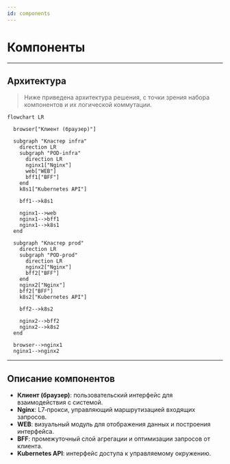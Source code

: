 ```yaml
---
id: components
---
```



# Компоненты

---
## Архитектура
> Ниже приведена архитектура решения, с точки зрения набора компонентов и их логической коммутации.

<div className="center">
  <FancyboxDiagram>

```mermaid
flowchart LR

  browser["Клиент (браузер)"]

  subgraph "Кластер infra"
    direction LR
    subgraph "POD-infra"
      direction LR
      nginx1["Nginx"]
      web["WEB"]
      bff1["BFF"]
    end
    k8s1["Kubernetes API"]

    bff1-->k8s1

    nginx1-->web
    nginx1-->bff1
    nginx1-->k8s1
  end

  subgraph "Кластер prod"
    direction LR
    subgraph "POD-prod"
      direction LR
      nginx2["Nginx"]
      bff2["BFF"]
    end
    nginx2["Nginx"]
    bff2["BFF"]
    k8s2["Kubernetes API"]

    bff2-->k8s2

    nginx2-->bff2
    nginx2-->k8s2
  end

  browser-->nginx1
  nginx1-->nginx2
```

  </FancyboxDiagram>
</div>

---
## Описание компонентов

- **Клиент (браузер)**: пользовательский интерфейс для взаимодействия с системой.
- **Nginx**: L7‑прокси, управляющий маршрутизацией входящих запросов.
- **WEB**: визуальный модуль для отображения данных и построения интерфейса.
- **BFF**: промежуточный слой агрегации и оптимизации запросов от клиента.
- **Kubernetes API**: интерфейс доступа к управляемому окружению.
